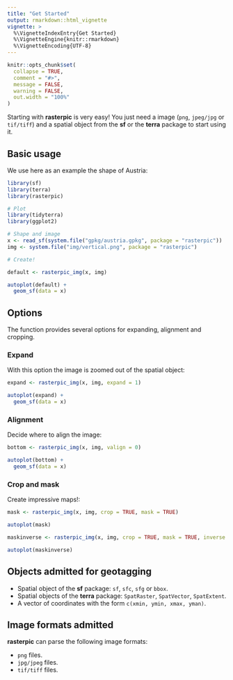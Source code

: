 ---
title: "Get Started"
output: rmarkdown::html_vignette
vignette: >
  %\VignetteIndexEntry{Get Started}
  %\VignetteEngine{knitr::rmarkdown}
  %\VignetteEncoding{UTF-8}
---

```{r, include = FALSE}
knitr::opts_chunk$set(
  collapse = TRUE,
  comment = "#>",
  message = FALSE,
  warning = FALSE,
  out.width = "100%"
)
```

Starting with **rasterpic** is very easy! You just need a image (`png`,
`jpeg/jpg` or `tif/tiff`) and a spatial object from the **sf** or the **terra**
package to start using it.

## Basic usage

We use here as an example the shape of Austria:

```{r setup}
library(sf)
library(terra)
library(rasterpic)

# Plot
library(tidyterra)
library(ggplot2)

# Shape and image
x <- read_sf(system.file("gpkg/austria.gpkg", package = "rasterpic"))
img <- system.file("img/vertical.png", package = "rasterpic")

# Create!

default <- rasterpic_img(x, img)

autoplot(default) +
  geom_sf(data = x)
```

## Options

The function provides several options for expanding, alignment and cropping.

### Expand

With this option the image is zoomed out of the spatial object:

```{r}
expand <- rasterpic_img(x, img, expand = 1)

autoplot(expand) +
  geom_sf(data = x)
```

### Alignment

Decide where to align the image:

```{r}
bottom <- rasterpic_img(x, img, valign = 0)

autoplot(bottom) +
  geom_sf(data = x)
```

### Crop and mask

Create impressive maps!:

```{r}
mask <- rasterpic_img(x, img, crop = TRUE, mask = TRUE)

autoplot(mask)

maskinverse <- rasterpic_img(x, img, crop = TRUE, mask = TRUE, inverse = TRUE)

autoplot(maskinverse)
```

## Objects admitted for geotagging

-   Spatial object of the **sf** package: `sf`, `sfc`, `sfg` or `bbox`.
-   Spatial objects of the **terra** package: `SpatRaster`, `SpatVector`,
    `SpatExtent`.
-   A vector of coordinates with the form `c(xmin, ymin, xmax, yman)`.

## Image formats admitted

**rasterpic** can parse the following image formats:

-   `png` files.
-   `jpg/jpeg` files.
-   `tif/tiff` files.
